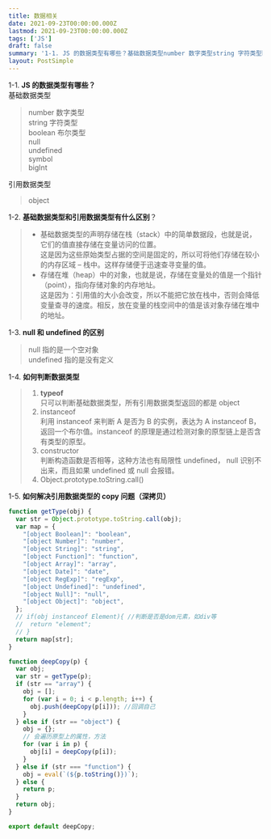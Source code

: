 ```yaml
---
title: 数据相关
date: 2021-09-23T00:00:00.000Z
lastmod: 2021-09-23T00:00:00.000Z
tags: ['JS']
draft: false
summary: '1-1. JS 的数据类型有哪些？基础数据类型number 数字类型string 字符类型boolean 布尔类型nullundefinedsymbolbigInt引用数据类型...'
layout: PostSimple
---
```


1-1. **JS 的数据类型有哪些？**  
基础数据类型

> number 数字类型  
> string 字符类型  
> boolean 布尔类型  
> null  
> undefined  
> symbol  
> bigInt

引用数据类型

> object

1-2. **基础数据类型和引用数据类型有什么区别**？

> - 基础数据类型的声明存储在栈（stack）中的简单数据段，也就是说，它们的值直接存储在变量访问的位置。  
>   这是因为这些原始类型占据的空间是固定的，所以可将他们存储在较小的内存区域 – 栈中。这样存储便于迅速查寻变量的值。
> - 存储在堆（heap）中的对象，也就是说，存储在变量处的值是一个指针（point），指向存储对象的内存地址。  
>   这是因为：引用值的大小会改变，所以不能把它放在栈中，否则会降低变量查寻的速度。相反，放在变量的栈空间中的值是该对象存储在堆中的地址。

1-3. **null 和 undefined 的区别**

> null 指的是一个空对象  
> undefined 指的是没有定义

1-4. **如何判断数据类型**

> 1. **typeof**  
>    只可以判断基础数据类型，所有引用数据类型返回的都是 object
> 2. instanceof  
>    利用 instanceof 来判断 A 是否为 B 的实例，表达为 A instanceof B，返回一个布尔值。instanceof 的原理是通过检测对象的原型链上是否含有类型的原型。
> 3. constructor  
>    判断构造函数是否相等，这种方法也有局限性 undefined， null 识别不出来，而且如果 undefined 或 null 会报错。
> 4. Object.prototype.toString.call()

1-5. **如何解决引用数据类型的 copy 问题（深拷贝）**

```javascript
function getType(obj) {
  var str = Object.prototype.toString.call(obj);
  var map = {
    "[object Boolean]": "boolean",
    "[object Number]": "number",
    "[object String]": "string",
    "[object Function]": "function",
    "[object Array]": "array",
    "[object Date]": "date",
    "[object RegExp]": "regExp",
    "[object Undefined]": "undefined",
    "[object Null]": "null",
    "[object Object]": "object",
  };
  // if(obj instanceof Element){ //判断是否是dom元素，如div等
  //  return "element";
  // }
  return map[str];
}

function deepCopy(p) {
  var obj;
  var str = getType(p);
  if (str == "array") {
    obj = [];
    for (var i = 0; i < p.length; i++) {
      obj.push(deepCopy(p[i])); //回调自己
    }
  } else if (str == "object") {
    obj = {};
    // 会遍历原型上的属性，方法
    for (var i in p) {
      obj[i] = deepCopy(p[i]);
    }
  } else if (str === "function") {
    obj = eval(`(${p.toString()})`);
  } else {
    return p;
  }
  return obj;
}

export default deepCopy;
```
